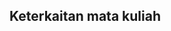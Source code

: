 ## Keterkaitan mata kuliah

<Cardgrid>
    <card
    subtitle = "Keterkaitan mata kuliah"
    title = "Pemrograman Web"
    />
    <card
    subtitle = "Keterkaitan mata kuliah"
    title = "Metode dan Model Pengembangan Perangkat Lunak"
    />
    <card
    subtitle = "Keterkaitan mata kuliah"
    title = "Praktik dan Analisis Desain Perangkat Lunak"
    />
    <card
    subtitle = "Keterkaitan mata kuliah"
    title = "Basis Data"
    />
     <card
    subtitle = "Keterkaitan mata kuliah"
    title = "Perancangan Antarmuka Pengguna"
    />
</Cardgrid>

